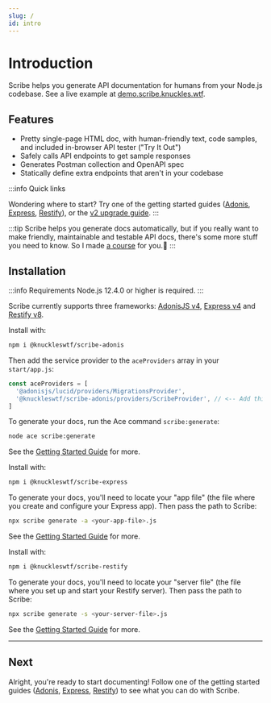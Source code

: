 ```yaml
---
slug: /
id: intro
---
```


# Introduction

Scribe helps you generate API documentation for humans from your Node.js codebase. See a live example at [demo.scribe.knuckles.wtf](https://demo.scribe.knuckles.wtf).

## Features
- Pretty single-page HTML doc, with human-friendly text, code samples, and included in-browser API tester ("Try It Out")
- Safely calls API endpoints to get sample responses
- Generates Postman collection and OpenAPI spec
- Statically define extra endpoints that aren't in your codebase

:::info Quick links

Wondering where to start? Try one of the getting started guides ([Adonis](getting-started/adonis), [Express](getting-started/express), [Restify](getting-started/restify)), or the [v2 upgrade guide](migrating-v2).
:::


:::tip
Scribe helps you generate docs automatically, but if you really want to make friendly, maintainable and testable API docs, there's some more stuff you need to know. So I made [a course](https://apidocsfordevs.com?utm_source=scribe-nodejs-docs&utm_medium=referral&utm_campaign=none) for you.🤗
:::

## Installation

:::info Requirements
Node.js 12.4.0 or higher is required.
:::

Scribe currently supports three frameworks: [AdonisJS v4](https://legacy.adonisjs.com/), [Express v4](https://expressjs.com/) and [Restify v8](http://restify.com/).



<AdonisExpressRestifyTabs>
<TabItem value="adonis">

Install with:

```sh
npm i @knuckleswtf/scribe-adonis
```

Then add the service provider to the `aceProviders` array in your `start/app.js`:

```js {3}
const aceProviders = [
  '@adonisjs/lucid/providers/MigrationsProvider',
  '@knuckleswtf/scribe-adonis/providers/ScribeProvider', // <-- Add this
]
```

To generate your docs, run the Ace command `scribe:generate`:

```bash
node ace scribe:generate
```

See the [Getting Started Guide](/getting-started/adonis) for more.

</TabItem>
<TabItem value="express">

Install with:

```sh
npm i @knuckleswtf/scribe-express
```

To generate your docs, you'll need to locate your "app file" (the file where you create and configure your Express app). Then pass the path to Scribe:

```sh
npx scribe generate -a <your-app-file>.js
```

See the [Getting Started Guide](/getting-started/express) for more.


</TabItem>
<TabItem value="restify">

Install with:

```sh
npm i @knuckleswtf/scribe-restify
```

To generate your docs, you'll need to locate your "server file" (the file where you set up and start your Restify server). Then pass the path to Scribe:

```sh
npx scribe generate -s <your-server-file>.js
```

See the [Getting Started Guide](/getting-started/restify) for more.

</TabItem>
</AdonisExpressRestifyTabs>

<hr />

## Next
Alright, you're ready to start documenting! Follow one of the getting started guides ([Adonis](getting-started/adonis), [Express](getting-started/express), [Restify](getting-started/restify)) to see what you can do with Scribe.